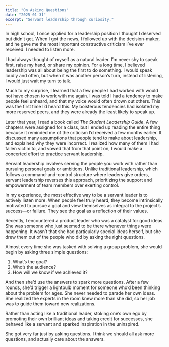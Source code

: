 ```yaml
---
title: "On Asking Questions"
date: "2025-01-31"
excerpt: "Servant leadership through curiosity."
---
```


In high school, I once applied for a leadership position I thought I deserved but didn’t get. When I got the news, I followed up with the decision-maker, and he gave me the most important constructive criticism I’ve ever received: I needed to listen more.

I had always thought of myself as a natural leader. I’m never shy to speak first, raise my hand, or share my opinion. For a long time, I believed leadership was all about being the first to do something. I would speak loudly and often, but when it was another person’s turn, instead of listening, I would just wait my turn to talk.

Much to my surprise, I learned that a few people I had worked with would not have chosen to work with me again. I was told I had a tendency to make people feel unheard, and that my voice would often drown out others. This was the first time I’d heard this. My boisterous tendencies had isolated my more reserved peers, and they were already the least likely to speak up. 

Later that year, I read a book called *The Student Leadership Guide*. A few chapters were assigned for a class, but I ended up reading the entire thing because it reminded me of the criticism I’d received a few months earlier. It discussed many assumptions that people tend to make about leadership, and explained why they were incorrect. I realized how many of them I had fallen victim to, and vowed that from that point on, I would make a concerted effort to practice servant leadership.

Servant leadership involves serving the people you work with rather than pursuing personal goals or ambitions. Unlike traditional leadership, which follows a command-and-control structure where leaders give orders, servant leadership reverses this approach, prioritizing the support and empowerment of team members over exerting control.

In my experience, the most effective way to be a servant leader is to actively listen more. When people feel truly heard, they become intrinsically motivated to pursue a goal and view themselves as integral to the project’s success—or failure. They see the goal as a reflection of their values.

Recently, I encountered a product leader who was a catalyst for good ideas. She was someone who just  seemed to be there whenever things were happening. It wasn’t that she had particularly special ideas herself, but she drew them out of the people who did by asking the right questions. 

Almost every time she was tasked with solving a group problem, she would begin by asking three simple questions:
<ol>
    <li>What’s the goal?</li>
    <li>Who’s the audience?</li>
    <li>How will we know if we achieved it?</li>
</ol>
And then she’d use the answers to spark more questions. After a few rounds, she’d trigger a lightbulb moment for someone who’d been thinking about the problem for ages. She never needed to parade her own ideas. She realized the experts in the room knew more than she did, so her job was to guide them toward new realizations.

Rather than acting like a traditional leader, stoking one’s own ego by promoting their own brilliant ideas and taking credit for successes, she behaved like a servant and sparked inspiration in the uninspired. 

She got very far just by asking questions. I think we should all ask more questions, and actually care about the answers.